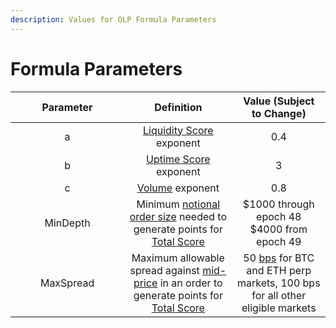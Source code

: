 ```yaml
---
description: Values for OLP Formula Parameters
---
```


# Formula Parameters

<table><thead><tr><th width="166.11067708333334" align="center">Parameter</th><th align="center">Definition</th><th align="center">Value (Subject to Change)</th></tr></thead><tbody><tr><td align="center"><span class="math">a</span></td><td align="center"><a href="./scoring.md#liquidity-score">Liquidity Score</a> exponent</td><td align="center">0.4</td></tr><tr><td align="center"><span class="math">b</span></td><td align="center"><a href="./scoring.md#uptime-score">Uptime Score</a> exponent</td><td align="center">3</td></tr><tr><td align="center"><span class="math">c</span></td><td align="center"><a href="./scoring.md#volume">Volume</a> exponent</td><td align="center">0.8</td></tr><tr><td align="center"><span class="math">MinDepth</span></td><td align="center">Minimum <a data-footnote-ref href="#user-content-fn-1">notional order size</a> needed to generate points for <a href="./scoring.md#total-score">Total Score</a></td><td align="center">$1000 through epoch 48<br />$4000 from epoch 49</td></tr><tr><td align="center"><span class="math">MaxSpread</span></td><td align="center">Maximum allowable spread against <a data-footnote-ref href="#user-content-fn-2">mid-price</a> in an order to generate points for <a href="./scoring.md#total-score">Total Score</a></td><td align="center">50 <a data-footnote-ref href="#user-content-fn-3">bps</a> for BTC and ETH perp markets, 100 bps for all other eligible markets</td></tr></tbody></table>



[^1]: Total underlying amount (position size) on which a derivatives trade is based, or the order size for spot markets

[^2]: Average between best bid price and best ask price in the order book

[^3]: basis points (1 basis point = 1% of 1%, or 0.0001)
